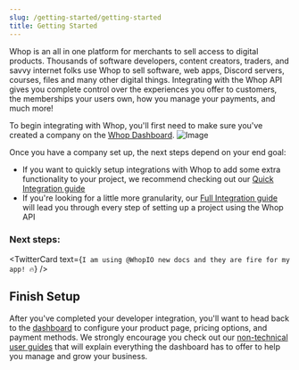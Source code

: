 ```yaml
---
slug: /getting-started/getting-started
title: Getting Started
---
```



Whop is an all in one platform for merchants to sell access to digital products.
Thousands of software developers, content creators, traders, and savvy internet folks use Whop to sell software, web apps, Discord servers, courses, files and many other digital things.
Integrating with the Whop API gives you complete control over the experiences you offer to customers, the memberships your users own, how you manage your payments, and much more!

To begin integrating with Whop, you'll first need to make sure you've created a company on the [Whop Dashboard](https://dash.whop.com).
![Image](./assets/create-company.png)

<p style={{ marginBottom: 6 }}>
  Once you have a company set up, the next steps depend on your end goal:
</p>

- If you want to quickly setup integrations with Whop to add some extra functionality to your project, we recommend checking out our [Quick Integration guide](/getting-started/business-app)
- If you're looking for a little more granularity, our [Full Integration guide](/getting-started/custom-experience) will lead you through every step of setting up a project using the Whop API

### Next steps:

<div className="explore-products-container">
  <div className="row" style={{ marginBottom: 64 }}>
    <div className="col col--4" key={0} style={{ padding: 8 }}>
      <ProductCard
        image={"/assets/getting-started/quick-integration.png"}
        name={"Quick Integration Guide"}
        description={"Get started with Whop Webhooks in 15 minutes"}
        link={"/getting-started/business-app"}
      />
    </div>
    <div className="col col--4" key={1} style={{ padding: 8 }}>
      <ProductCard
        image={"/assets/getting-started/full-integration.png"}
        name={"Full Integration Guide"}
        description={"Take control with the full power of the Whop API"}
        link={"/getting-started/business-app"}
      />
    </div>
  </div>
</div>

<TwitterCard
  text={`I am using @WhopIO new docs and they are fire for my app! 🔥`}
/>

## Finish Setup

After you've completed your developer integration, you'll want to head back to the [dashboard](https://dash.whop.com/home) to configure your product page, pricing options, and payment methods.
We strongly encourage you check out our [non-technical user guides](https://docs.whop.com/biz-2.0/walkthrough/overview) that will explain everything the dashboard has to offer to help you manage and grow your business.
